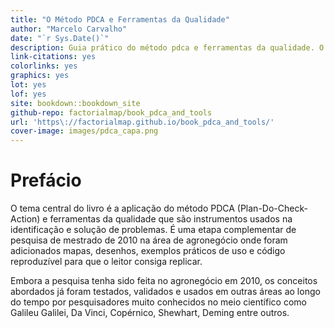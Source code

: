 ```yaml
--- 
title: "O Método PDCA e Ferramentas da Qualidade"
author: "Marcelo Carvalho"
date: "`r Sys.Date()`"
description: Guia prático do método pdca e ferramentas da qualidade. O tema central do livro é a aplicação do método PDCA (Plan-Do-Check-Action) e ferramentas da qualidade que são instrumentos usados na identificação e solução de problemas.
link-citations: yes
colorlinks: yes
graphics: yes
lot: yes
lof: yes
site: bookdown::bookdown_site
github-repo: factorialmap/book_pdca_and_tools
url: 'https\://factorialmap.github.io/book_pdca_and_tools/'
cover-image: images/pdca_capa.png
---
```



# Prefácio {-}


O tema central do livro é a aplicação do método PDCA (Plan-Do-Check-Action) e ferramentas da qualidade que são instrumentos usados na identificação e solução de problemas. É uma etapa complementar de pesquisa de mestrado de 2010 na área de agronegócio onde foram adicionados mapas, desenhos, exemplos práticos de uso e código reproduzível para que o leitor consiga replicar.

Embora a pesquisa tenha sido feita no agronegócio em 2010, os conceitos abordados já foram testados, validados e usados em outras áreas ao longo do tempo por pesquisadores muito conhecidos no meio científico como Galileu Galilei, Da Vinci, Copérnico, Shewhart, Deming entre outros.

